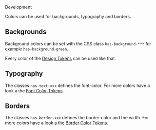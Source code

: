 
<bal-doc-banner id="story--foundation-colors-development--basic" subtitle="Foundation/Colors" color="primary">Development</bal-doc-banner>

<bal-doc-lead>Colors can be used for backgrounds, typography and borders.</bal-doc-lead>

<Canvas withSource="open">
  <Story id="foundation-colors-development--basic" />
</Canvas>

## Backgrounds

Background colors can be set with the CSS class `has-background-***` for example `has-background-green`.

Every color of the [Design Tokens](?path=/docs/foundation-colors-design-tokens--page) can be used like that.

<Canvas withSource="open">
  <Story id="foundation-colors-development--background-color" />
</Canvas>

## Typography

The classes `has-text-xxx` defines the font-color.
For more colors have a look a the [Font Color Tokens](?path=/docs/foundation-typography-design-tokens--page#colors).

<Canvas withSource="open">
  <Story id="foundation-colors-development--text-colors" />
</Canvas>

## Borders

The classes `has-border-xxx` defines the border-color and the width.
For more colors have a look a the [Border Color Tokens](?path=/docs/foundation-border-radius-design-tokens--page#colors).

<Canvas withSource="open">
  <Story id="foundation-colors-development--border-colors" />
</Canvas>

<bal-doc-github link="/stories/foundation/colors/02-development.docs.mdx"></bal-doc-github>
